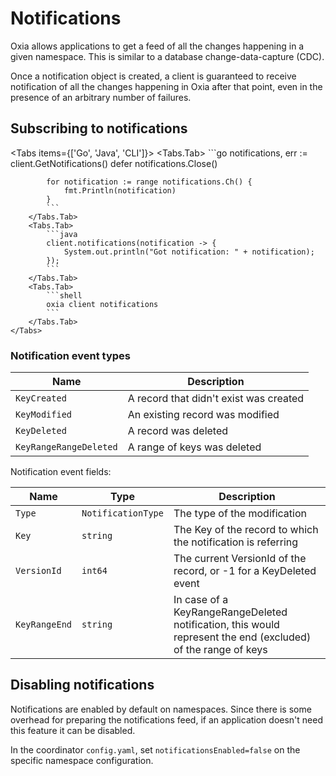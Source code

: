 
# Notifications

Oxia allows applications to get a feed of all the changes happening in a given namespace. This is
similar to a database change-data-capture (CDC).

Once a notification object is created, a client is guaranteed to receive notification of
all the changes happening in Oxia after that point, even in the presence of an arbitrary number
of failures.

## Subscribing to notifications

 <Tabs items={['Go', 'Java', 'CLI']}>
        <Tabs.Tab>
            ```go
            notifications, err := client.GetNotifications()
            defer notifications.Close()

            for notification := range notifications.Ch() {
                fmt.Println(notification)
            }
            ```
        </Tabs.Tab>
        <Tabs.Tab>
            ```java
            client.notifications(notification -> {
                System.out.println("Got notification: " + notification);
            });
            ```
        </Tabs.Tab>
        <Tabs.Tab>
            ```shell
            oxia client notifications
            ```
        </Tabs.Tab>
    </Tabs>

### Notification event types

| Name                   | Description                            |
|------------------------|----------------------------------------|
| `KeyCreated`           | A record that didn't exist was created |
| `KeyModified`          | An existing record was modified        |
| `KeyDeleted`           | A record was deleted                   |
| `KeyRangeRangeDeleted` | A range of keys was deleted            |

Notification event fields:

| Name          | Type               | Description                                                                                                  |
|---------------|--------------------|--------------------------------------------------------------------------------------------------------------|
| `Type`        | `NotificationType` | The type of the modification                                                                                 |
| `Key`	        | `string`           | The Key of the record to which the notification is referring                                                 |
| `VersionId`   | `int64`            | The current VersionId of the record, or -1 for a KeyDeleted event                                            |
| `KeyRangeEnd` | `string`           | In case of a KeyRangeRangeDeleted notification, this would represent the end (excluded) of the range of keys |

## Disabling notifications

Notifications are enabled by default on namespaces. Since there is some overhead for preparing the notifications
feed, if an application doesn't need this feature it can be disabled.

In the coordinator `config.yaml`, set `notificationsEnabled=false` on the specific namespace configuration.